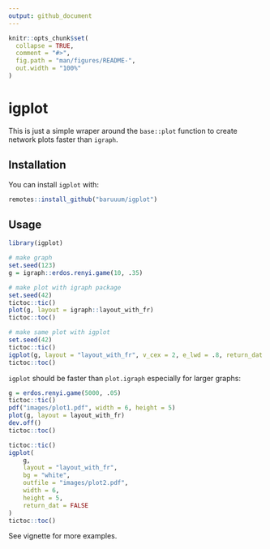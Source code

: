 ```yaml
---
output: github_document
---
```


<!-- README.md is generated from README.Rmd. Please edit that file -->

```r
knitr::opts_chunk$set(
  collapse = TRUE,
  comment = "#>",
  fig.path = "man/figures/README-",
  out.width = "100%"
)
```

# igplot

This is just a simple wraper around the `base::plot` function to create network plots faster than `igraph`.

## Installation

You can install `igplot` with:

``` r
remotes::install_github("baruuum/igplot")
```

## Usage

```r
library(igplot)

# make graph
set.seed(123)
g = igraph::erdos.renyi.game(10, .35)

# make plot with igraph package
set.seed(42)
tictoc::tic()
plot(g, layout = igraph::layout_with_fr)
tictoc::toc()
```

```r
# make same plot with igplot
set.seed(42)
tictoc::tic()
igplot(g, layout = "layout_with_fr", v_cex = 2, e_lwd = .8, return_dat = FALSE)
tictoc::toc()
```

`igplot` should be faster than `plot.igraph` especially for larger graphs:

```r
g = erdos.renyi.game(5000, .05)
tictoc::tic()
pdf("images/plot1.pdf", width = 6, height = 5)
plot(g, layout = layout_with_fr)
dev.off()
tictoc::toc()

tictoc::tic()
igplot(
    g, 
    layout = "layout_with_fr", 
    bg = "white", 
    outfile = "images/plot2.pdf",
    width = 6,
    height = 5,
    return_dat = FALSE
)
tictoc::toc()
```

See vignette for more examples.
